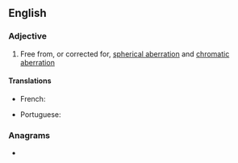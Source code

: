 ==English==

===Adjective===
{{en-adj}}

# {{lb|en|optics|of an optical system}} Free from, or corrected for, [[spherical aberration]] and [[chromatic aberration]]

====Translations====
{{trans-top|free from, or corrected for, spherical aberration and chromatic aberration}}
* French: {{t+|fr|aplanétique}}
{{trans-mid}}
* Portuguese: {{t|pt|aplanático}}
{{trans-bottom}}

===Anagrams===
* {{anagrams|en|antapical}}